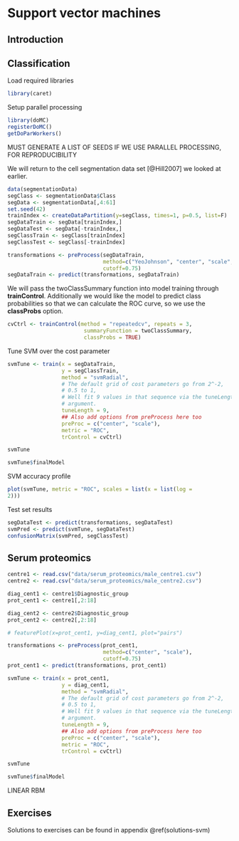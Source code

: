 # Support vector machines {#svm}

## Introduction



<!-- Matt -->

<!--REPEAT CLASSIFICATION EXAMPLE FOR SERUM PROTEOMICS -->

<!-- regression and classification -->

## Classification
Load required libraries
```r
library(caret)

```


Setup parallel processing
```r
library(doMC)
registerDoMC()
getDoParWorkers()
```

MUST GENERATE A LIST OF SEEDS IF WE USE PARALLEL PROCESSING, FOR REPRODUCIBILITY

We will return to the cell segmentation data set [@Hill2007] we looked at earlier.
```r
data(segmentationData)
segClass <- segmentationData$Class
segData <- segmentationData[,4:61]
set.seed(42)
trainIndex <- createDataPartition(y=segClass, times=1, p=0.5, list=F)
segDataTrain <- segData[trainIndex,]
segDataTest <- segData[-trainIndex,]
segClassTrain <- segClass[trainIndex]
segClassTest <- segClass[-trainIndex]

transformations <- preProcess(segDataTrain, 
                              method=c("YeoJohnson", "center", "scale", "corr"),
                              cutoff=0.75)
segDataTrain <- predict(transformations, segDataTrain)
```


We will pass the twoClassSummary function into model training through **trainControl**. Additionally we would like the model to predict class probabilities so that we can calculate the ROC curve, so we use the **classProbs** option.
```r
cvCtrl <- trainControl(method = "repeatedcv", repeats = 3,
                        summaryFunction = twoClassSummary,
                        classProbs = TRUE)
```

Tune SVM over the cost parameter
```r
svmTune <- train(x = segDataTrain,
                 y = segClassTrain,
                 method = "svmRadial",
                 # The default grid of cost parameters go from 2^-2,
                 # 0.5 to 1,
                 # Well fit 9 values in that sequence via the tuneLength
                 # argument.
                 tuneLength = 9,
                 ## Also add options from preProcess here too
                 preProc = c("center", "scale"),
                 metric = "ROC",
                 trControl = cvCtrl)

svmTune

```


```r
svmTune$finalModel
```


SVM accuracy profile

```r
plot(svmTune, metric = "ROC", scales = list(x = list(log =
2)))
```

Test set results

```r
segDataTest <- predict(transformations, segDataTest)
svmPred <- predict(svmTune, segDataTest)
confusionMatrix(svmPred, segClassTest)
```

## Serum proteomics
```r
centre1 <- read.csv("data/serum_proteomics/male_centre1.csv")
centre2 <- read.csv("data/serum_proteomics/male_centre2.csv")

diag_cent1 <- centre1$Diagnostic_group
prot_cent1 <- centre1[,2:18]

diag_cent2 <- centre2$Diagnostic_group
prot_cent2 <- centre2[,2:18]

# featurePlot(x=prot_cent1, y=diag_cent1, plot="pairs")

transformations <- preProcess(prot_cent1, 
                              method=c("center", "scale"),
                              cutoff=0.75)
prot_cent1 <- predict(transformations, prot_cent1)

svmTune <- train(x = prot_cent1,
                 y = diag_cent1,
                 method = "svmRadial",
                 # The default grid of cost parameters go from 2^-2,
                 # 0.5 to 1,
                 # Well fit 9 values in that sequence via the tuneLength
                 # argument.
                 tuneLength = 9,
                 ## Also add options from preProcess here too
                 preProc = c("center", "scale"),
                 metric = "ROC",
                 trControl = cvCtrl)

svmTune

svmTune$finalModel

```

<!--GENERATE TWO  DIFFERENT MODELS AND COMPARE -->
LINEAR
RBM


<!--REPEAT CLASSIFICATION EXAMPLE FOR SERUM PROTEOMICS -->

## Exercises

Solutions to exercises can be found in appendix \@ref(solutions-svm)
